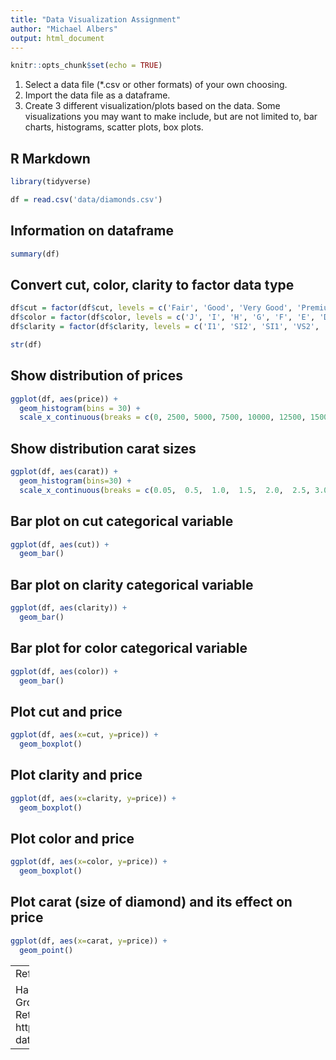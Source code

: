 ```yaml
---
title: "Data Visualization Assignment"
author: "Michael Albers"
output: html_document
---
```


```r
knitr::opts_chunk$set(echo = TRUE)
```

1. Select a data file (*.csv or other formats) of your own choosing.
2. Import the data file as a dataframe.
3. Create 3 different visualization/plots based on the data. Some visualizations you may want to make include, but are not limited to, bar charts, histograms, scatter plots, box plots. 

## R Markdown

```r
library(tidyverse)
```


```r
df = read.csv('data/diamonds.csv')
```

## Information on dataframe

```r
summary(df)
```


## Convert cut, color, clarity to factor data type

```r
df$cut = factor(df$cut, levels = c('Fair', 'Good', 'Very Good', 'Premium', 'Ideal'))
df$color = factor(df$color, levels = c('J', 'I', 'H', 'G', 'F', 'E', 'D'))
df$clarity = factor(df$clarity, levels = c('I1', 'SI2', 'SI1', 'VS2', 'VS1', 'VVS2', 'VVS1', 'IF'))
```



```r
str(df)
```

## Show distribution of prices

```r
ggplot(df, aes(price)) + 
  geom_histogram(bins = 30) +
  scale_x_continuous(breaks = c(0, 2500, 5000, 7500, 10000, 12500, 15000, 17500, 20000))
```

## Show distribution carat sizes

```r
ggplot(df, aes(carat)) + 
  geom_histogram(bins=30) +
  scale_x_continuous(breaks = c(0.05,  0.5,  1.0,  1.5,  2.0,  2.5, 3.0))
```

## Bar plot on cut categorical variable

```r
ggplot(df, aes(cut)) +
  geom_bar()
```

## Bar plot on clarity categorical variable

```r
ggplot(df, aes(clarity)) +
  geom_bar()
```

## Bar plot for color categorical variable

```r
ggplot(df, aes(color)) +
  geom_bar()
```

## Plot cut and price

```r
ggplot(df, aes(x=cut, y=price)) + 
  geom_boxplot()
```

## Plot clarity and price

```r
ggplot(df, aes(x=clarity, y=price)) +
  geom_boxplot()
```

## Plot color and price

```r
ggplot(df, aes(x=color, y=price)) +
  geom_boxplot()
```

## Plot carat (size of diamond) and its effect on price

```r
ggplot(df, aes(x=carat, y=price)) +
  geom_point()
```

---
References

Hadley Wickham & Garrett Grolemund. R for Data Science. Retrieved from  https://r4ds.had.co.nz/exploratory-data-analysis.html

---

